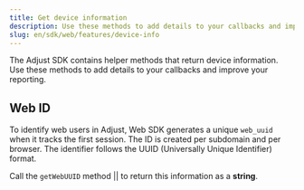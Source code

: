 ```yaml
---
title: Get device information
description: Use these methods to add details to your callbacks and improve your reporting.
slug: en/sdk/web/features/device-info
---
```



The Adjust SDK contains helper methods that return device information. Use these methods to add details to your callbacks and improve your reporting.

## Web ID

To identify web users in Adjust, Web SDK generates a unique `web_uuid` when it tracks the first session. The ID is created per subdomain and per browser. The identifier follows the <Abbr>UUID (Universally Unique Identifier)</Abbr> format.

Call the <Tooltip>`getWebUUID` method || <GetWebUUIDSig /></Tooltip> to return this information as a **string**.

<GetWebUUID />
